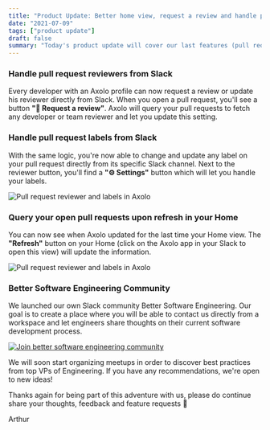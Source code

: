 ```yaml
---
title: "Product Update: Better home view, request a review and handle pull request labels from Slack"
date: "2021-07-09"
tags: ["product update"]
draft: false
summary: "Today's product update will cover our last features (pull request reviewers and labels in Slack + a better home view) and show our new Slack community Better Software Engineering."
---
```


### Handle pull request reviewers from Slack

Every developer with an Axolo profile can now request a review or update his reviewer directly from Slack. When you open a pull request, you'll see a button **"👋 Request a review"**. Axolo will query your pull requests to fetch any developer or team reviewer and let you update this setting.

### Handle pull request labels from Slack

With the same logic, you're now able to change and update any label on your pull request directly from its specific Slack channel. Next to the reviewer button, you'll find a **"⚙ Settings"** button which will let you handle your labels.

<div style={{ display: "flex", justifyContent: "center" }}>
  <img
    src="https://axolo.s3.eu-west-3.amazonaws.com/communication/launch/pullrequestsettings.png"
    alt="Pull request reviewer and labels in Axolo"
    style={{ width: "500px" }}
  />
</div>

### Query your open pull requests upon refresh in your Home

You can now see when Axolo updated for the last time your Home view. The **"Refresh"** button on your Home (click on the Axolo app in your Slack to open this view) will update the information.

<div style={{ display: "flex", justifyContent: "center" }}>
  <img
    src="https://axolo.s3.eu-west-3.amazonaws.com/communication/launch/refreshonhomeaxolo.png"
    alt="Pull request reviewer and labels in Axolo"
    style={{ width: "500px" }}
  />
</div>

### Better Software Engineering Community

We launched our own Slack community Better Software Engineering. Our goal is to create a place where you will be able to contact us directly from a workspace and let engineers share thoughts on their current software development process.

<div style={{ display: "flex", justifyContent: "center" }}>
  <a
    target="_blank"
    rel="noopener noreferrer"
    href="https://join.slack.com/t/better-software-eng/shared_invite/zt-s2vkbyt2-AACaP6tnQS0adwezMXVlHQ"
  >
    <img
      src="https://axolo.s3.eu-west-3.amazonaws.com/communication/launch/better-software-engineering.png"
      alt="Join better software engineering community"
      style={{ width: "250px" }}
    />
  </a>
</div>

We will soon start organizing meetups in order to discover best practices from top VPs of Engineering. If you have any recommendations, we're open to new ideas!

Thanks again for being part of this adventure with us, please do continue share your thoughts, feedback and feature requests 🙌

Arthur
